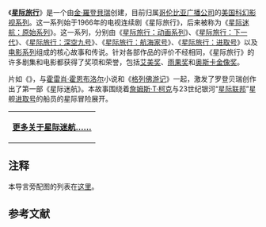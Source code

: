 <!--{{d|bot=Jimmy-bot|g15|*</strong>没有对应母页面的子页面。|**请考虑应否移至其他名称。}}-->
{{User:JuneAugust/Portal:Star Trek/Intro/Image}}{{shortcut|P:TREK|P:PST}}《'''[[星艦奇航記|星际旅行]]'''》是一个由[[金·羅登貝瑞|金·羅登貝瑞]]创建，目前归属[[CBS_(電視網)|哥伦比亚广播公司]]的[[美国电影|美国]][[科幻小说|科幻]][[跨媒體製作|影视系列]]。这一系列始于1966年的电视连续剧《星际旅行》，后来被称为《[[Star_Trek:_The_Original_Series|星际迷航：原始系列]]》。这一系列，分别由《[[星艦奇航記動畫版|星际旅行：动画系列]]》、《[[銀河飛龍|星际旅行：下一代]]》、《[[銀河前哨|星际旅行：深空九号]]》、《[[星艦奇航記：重返地球|星际旅行：航海家号]]》、《[[星艦前傳|星际旅行：进取号]]》以及[[星际旅行电影列表|电影系列]]组成的核心故事和传说。针对各部作品的评价不经相同，《星际旅行》的许多剧集和电影都获得了奖项和荣誉，包括[[艾美奖|艾美奖]]、[[雨果奖|雨果奖]]和[[奥斯卡金像奖|奥斯卡金像奖]]。

{{le|西部风格|Western (genre)}}片如《{{le|马车队|Wagon Train}}》{{refn|group="译注"|译名参考自新浪网<ref>{{cite web|title=资料:戛纳电影节评委斯皮尔伯格|url=http://ent.sina.com.cn/m/f/2013-05-13/22493919694.shtml|website=新浪网|publisher=新浪娱乐|accessdate=2016-07-28|language=zh-cn|date=2013-05-13|quote=……参与西部片《马车队》(Wagon Train)的……}}</ref>}}，与[[霍雷肖·霍恩布洛尔|霍雷肖·霍恩布洛尔]]小说和《[[格列佛游记|格列佛游记]]》一起，激发了罗登贝瑞创作出了第一部《星际迷航》。本故事围绕着[[詹姆斯·T·柯克|詹姆斯·T·柯克]]与23世纪银河“[[星际联邦|星际联邦]]”星舰[[进取号星舰|进取号]]的船员的星际冒险展开。

{| width="100%" border="0" style="padding: 0; margin:0; background:transparent;"

| style="text-align:right;margin-right:10px;margin-bottom:-4px;" | '''[[Star_Trek|更多关于星际迷航……]]'''

|}<noinclude>
{{clear}}
== 注释 ==
本导言旁配图的列表在[[User:JuneAugust/Portal:Star_Trek/Intro/Image|这里]]。
<references group="译注" />

== 参考文献 ==
{{reflist}}

[[Category:Star_Trek_portal|{{SUBPAGENAME}}]]
</noinclude>